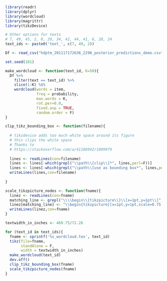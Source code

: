 ```r
library(readr)
library(dplyr)
library(wordcloud)
library(magrittr)
library(tikzDevice)

# Other options for texts 
# 7, 49, 43, 2, 0, 20, 34, 42, 44, 41, 6, 28, 24
text_ids <- paste0('text_', c(7, 49, 2))

Df <- read_csv("hdptm_201117172636_2290_posterior_predictions_demo.csv")

set.seed(101)

make_wordcloud <- function(text_id, K=50){
  Df %>% 
    filter(text == text_id) %>% 
    slice(1:K) %$% 
    wordcloud(words = item, 
              freq = probability, 
              max.words = K, 
              rot.per=0.0,
              fixed.asp = TRUE, 
              random.order = F)
}

clip_tikz_bounding_box <- function(filename){
  
  # tikzdevice adds too much white space around its figure
  # this clips the white space
  # Thanks to 
  # https://stackoverflow.com/a/41186942/1009979
  
  lines <- readLines(con=filename)
  lines <- lines[-which(grepl("\\path\\[clip\\]*", lines,perl=F))]
  lines <- lines[-which(grepl("\\path\\[use as bounding box*", lines,perl=F))]
  writeLines(lines,con=filename)
  
}

scale_tikzpicture_nodes <- function(fname){
  linez <- readLines(con=fname)
  matching_line <- grepl("\\\\begin\\{tikzpicture\\}\\[x=1pt,y=1pt\\]", linez, perl = F)
  linez[matching_line] <- "\\begin{tikzpicture}[x=1pt,y=1pt,scale=0.75,every node/.style={scale=0.7}]"
  writeLines(linez,con=fname)
}

textwidth_in_inches <- 469.75/72.26

for (text_id in text_ids){
  fname <- sprintf('%s_wordcloud.tex', text_id)
  tikz(file=fname,
       standAlone = F,
       width = textwidth_in_inches)
  make_wordcloud(text_id)
  dev.off()
  clip_tikz_bounding_box(fname)
  scale_tikzpicture_nodes(fname)
}

```

\begin{figure}
\noindent{\begin{minipage}{.5\textwidth}
{\footnotesize\textit{It was a great discovery. But it was utterly disastrous for classical physics.
An electron encircling a nucleus is continuously subject to acceleration as its
velocity keeps on changing direction. (Acceleration is just the rate of change
of velocity.) It is an inexorable \ldots\ldots atom would be unstable, as its electrons spiralled
ever closer to the nucleus, and it would emit its dying radiation in a band of
frequencies with no trace of discreteness. The nuclear atom dealt
the coup de grace to classical physics.}}s
\end{minipage}
\hspace{3mm}
\begin{minipage}{0.5\textwidth}
\centering
\input{child_rmd_files/text_49_wordcloud}
\end{minipage}}

\vspace{5mm}

\noindent{\begin{minipage}{.5\textwidth}
{\footnotesize\textit{Some social scientists have conceptualised these workers in terms of a reserve
army of labour. In this case, they would constitute a pool of labour which can
be utilised in boom periods and disregarded in recessions. This view sees the
experience of the Third world \ldots\ldots function of the reserve army of
labour was keeping wages low and, to this end, the absolute size of the reserve
army need not be very great. The high numbers and continuing growth of this
sector in Latin America would suggest that concepts of European analysis are not
sufficient.}}
\end{minipage}
\hspace{3mm}
\begin{minipage}{0.5\textwidth}
\centering
\input{child_rmd_files/text_7_wordcloud}
\end{minipage}}

\vspace{5mm}

\noindent{\begin{minipage}{.5\textwidth}
{\footnotesize\textit{When John Major talks of a ‘nation being at ease with itself’, which
particular nation is he speaking about? Is he addressing his comments to all
those who have become marginalised and dispossessed as a result of right-wing
Conservative policies over the years? Or is he speaking about that nation of
complacent and indifferent shopkeepers \ldots \ldots capitalist market like a silk glove.
England became one nation again, a land of hope and glory, Elgar, teacakes and
cricket. This England is not one recognised by many of my friends.}}
\end{minipage}
\hspace{3mm}
\begin{minipage}{0.5\textwidth}
\centering
\input{child_rmd_files/text_2_wordcloud}
\end{minipage}}
\caption{On the left column are shown portions of three example texts used in
the behavioural experiments for model evaluation. In the right hand column,
corresponding to each text, we show \hdptm's posterior predictive probability
distribution over the vocabulary. In each case, the word cloud displays the 50
most probable words according to the posterior distribution, and it scales each
word according to its probability. Note that many of the words with relatively
high posterior predictive probability may not have actually occurred per se in
the corresponding text. To the extent that the posterior predictive distribution
is the basis of memory recall and recognition, these item effectively represent
\emph{false memories}.}
\label{fig:wordclouds}
\end{figure}

